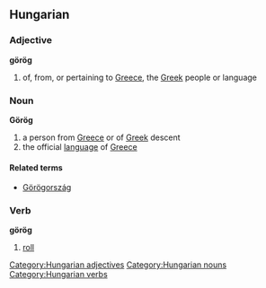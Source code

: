 ==Hungarian==
===Adjective===
'''görög'''
#of, from, or pertaining to [[Greece]], the [[Greek]] people or language

===Noun===
'''Görög'''
#a person from [[Greece]] or of [[Greek]] descent
#the official [[language]] of [[Greece]]

====Related terms====
*[[Görögország]]

=== Verb ===
'''görög'''
# [[roll]]

[[Category:Hungarian adjectives]]
[[Category:Hungarian nouns]]
[[Category:Hungarian verbs]]